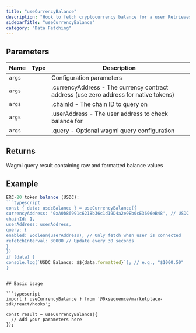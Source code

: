 ```yaml
---
title: "useCurrencyBalance"
description: "Hook to fetch cryptocurrency balance for a user Retrieves the balance of a specific currency (native token or ERC-20) for a given user address using wagmi. Handles both native tokens (ETH, MATIC, etc.) and ERC-20 tokens with automatic decimal formatting through direct blockchain calls."
sidebarTitle: "useCurrencyBalance"
category: "Data Fetching"
---
```


## Parameters

| Name | Type | Description |
|------|------|-------------|
| `args` |  | Configuration parameters |
| `args` |  | .currencyAddress - The currency contract address (use zero address for native tokens) |
| `args` |  | .chainId - The chain ID to query on |
| `args` |  | .userAddress - The user address to check balance for |
| `args` |  | .query - Optional wagmi query configuration |

## Returns

Wagmi query result containing raw and formatted balance values

## Example

```typescript
ERC-20 token balance (USDC):
```typescript
const { data: usdcBalance } = useCurrencyBalance({
currencyAddress: '0xA0b86991c6218b36c1d19D4a2e9Eb0cE3606eB48', // USDC
chainId: 1,
userAddress: userAddress,
query: {
enabled: Boolean(userAddress), // Only fetch when user is connected
refetchInterval: 30000 // Update every 30 seconds
}
})
if (data) {
console.log(`USDC Balance: $${data.formatted}`); // e.g., "$1000.50"
}
```
```

## Basic Usage

```typescript
import { useCurrencyBalance } from '@0xsequence/marketplace-sdk/react/hooks';

const result = useCurrencyBalance({
  // Add your parameters here
});
```

